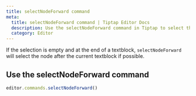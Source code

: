 ```yaml
---
title: selectNodeForward command
meta:
  title: selectNodeForward command | Tiptap Editor Docs
  description: Use the selectNodeForward command in Tiptap to select the node after the current textblock. Learn more in our docs!
  category: Editor
---
```


If the selection is empty and at the end of a textblock, `selectNodeForward` will select the node after the current textblock if possible.

## Use the selectNodeForward command

```js
editor.commands.selectNodeForward()
```
